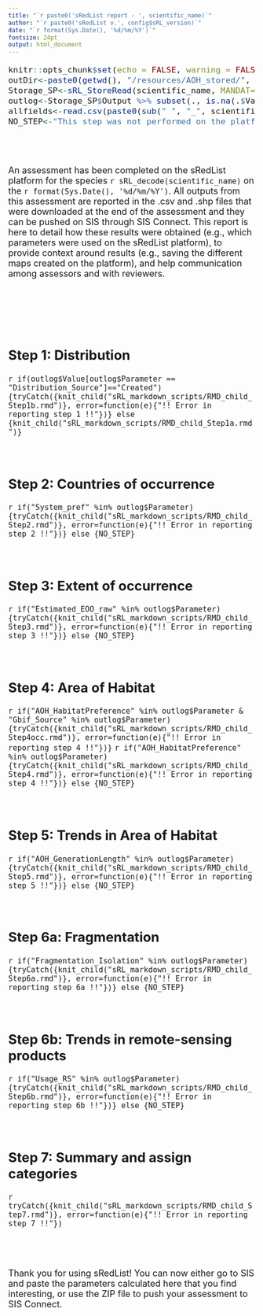 ```yaml
---
title: "`r paste0('sRedList report - ', scientific_name)`"
author: "`r paste0('sRedList v.', config$sRL_version)`"
date: "`r format(Sys.Date(), '%d/%m/%Y')`"
fontsize: 24pt
output: html_document
---
```



<font size="4">
```r
knitr::opts_chunk$set(echo = FALSE, warning = FALSE, message = FALSE)
outDir<-paste0(getwd(), "/resources/AOH_stored/", sub(" ", "_", sRL_decode(scientific_name)))
Storage_SP<-sRL_StoreRead(scientific_name, MANDAT=1)
outlog<-Storage_SP$Output %>% subset(., is.na(.$Value)==F)
allfields<-read.csv(paste0(sub(" ", "_", scientific_name), "_sRedList/allfields.csv"))
NO_STEP<-"This step was not performed on the platform."
```
<br><br>

An assessment has been completed on the sRedList platform for the species `r sRL_decode(scientific_name)` on the `r format(Sys.Date(), '%d/%m/%Y')`. All outputs from this assessment are reported in the .csv and .shp files that were downloaded at the end of the assessment and they can be pushed on SIS through SIS Connect. This report is here to detail how these results were obtained (e.g., which parameters were used on the sRedList platform), to provide context around results (e.g., saving the different maps created on the platform), and help communication among assessors and with reviewers.

<br><br><br><br>



## Step 1: Distribution
`r if(outlog$Value[outlog$Parameter == "Distribution_Source"]=="Created"){tryCatch({knit_child("sRL_markdown_scripts/RMD_child_Step1b.rmd")}, error=function(e){"!! Error in reporting step 1 !!"})} else {knit_child("sRL_markdown_scripts/RMD_child_Step1a.rmd")}`
<br><br><br>


## Step 2: Countries of occurrence
`r if("System_pref" %in% outlog$Parameter){tryCatch({knit_child("sRL_markdown_scripts/RMD_child_Step2.rmd")}, error=function(e){"!! Error in reporting step 2 !!"})} else {NO_STEP}`
<br><br><br>


## Step 3: Extent of occurrence
`r if("Estimated_EOO_raw" %in% outlog$Parameter){tryCatch({knit_child("sRL_markdown_scripts/RMD_child_Step3.rmd")}, error=function(e){"!! Error in reporting step 3 !!"})} else {NO_STEP}`
<br><br><br>


## Step 4: Area of Habitat
`r if("AOH_HabitatPreference" %in% outlog$Parameter & "Gbif_Source" %in% outlog$Parameter){tryCatch({knit_child("sRL_markdown_scripts/RMD_child_Step4occ.rmd")}, error=function(e){"!! Error in reporting step 4 !!"})}`
`r if("AOH_HabitatPreference" %in% outlog$Parameter){tryCatch({knit_child("sRL_markdown_scripts/RMD_child_Step4.rmd")}, error=function(e){"!! Error in reporting step 4 !!"})} else {NO_STEP}`
<br><br><br>


## Step 5: Trends in Area of Habitat
`r if("AOH_GenerationLength" %in% outlog$Parameter){tryCatch({knit_child("sRL_markdown_scripts/RMD_child_Step5.rmd")}, error=function(e){"!! Error in reporting step 5 !!"})} else {NO_STEP}`
<br><br><br>


## Step 6a: Fragmentation
`r if("Fragmentation_Isolation" %in% outlog$Parameter){tryCatch({knit_child("sRL_markdown_scripts/RMD_child_Step6a.rmd")}, error=function(e){"!! Error in reporting step 6a !!"})} else {NO_STEP}`
<br><br><br>


## Step 6b: Trends in remote-sensing products
`r if("Usage_RS" %in% outlog$Parameter){tryCatch({knit_child("sRL_markdown_scripts/RMD_child_Step6b.rmd")}, error=function(e){"!! Error in reporting step 6b !!"})} else {NO_STEP}`
<br><br><br>


## Step 7: Summary and assign categories
`r tryCatch({knit_child("sRL_markdown_scripts/RMD_child_Step7.rmd")}, error=function(e){"!! Error in reporting step 7 !!"})`


<br><br><br>
Thank you for using sRedList! You can now either go to SIS and paste the parameters calculated here that you find interesting, or use the ZIP file to push your assessment to SIS Connect.

</font>
